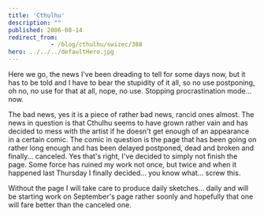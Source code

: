 ```yaml
---
title: 'Cthulhu'
description: ""
published: 2006-08-14
redirect_from: 
            - /blog/cthulhu/swizec/388
hero: ../../../defaultHero.jpg
---
```


Here we go, the news I've been dreading to tell for some days now, but it has to be told and I have to bear the stupidity of it all, so no use postponing, oh no, no use for that at all, nope, no use. Stopping procrastination mode... now.

The bad news, yes it is a piece of rather bad news, rancid ones almost. The news in question is that Cthulhu seems to have grown rather vain and has decided to mess with the artist if he doesn't get enough of an appearance in a certain comic. The comic in question is the page that has been going on rather long enough and has been delayed postponed, dead and broken and finally... canceled. Yes that's right, I've decided to simply not finish the page. Some force has ruined my work not once, but twice and when it happened last Thursday I finally decided... you know what... screw this.

Without the page I will take care to produce daily sketches... daily and will be starting work on September's page rather soonly and hopefully that one will fare better than the canceled one.
